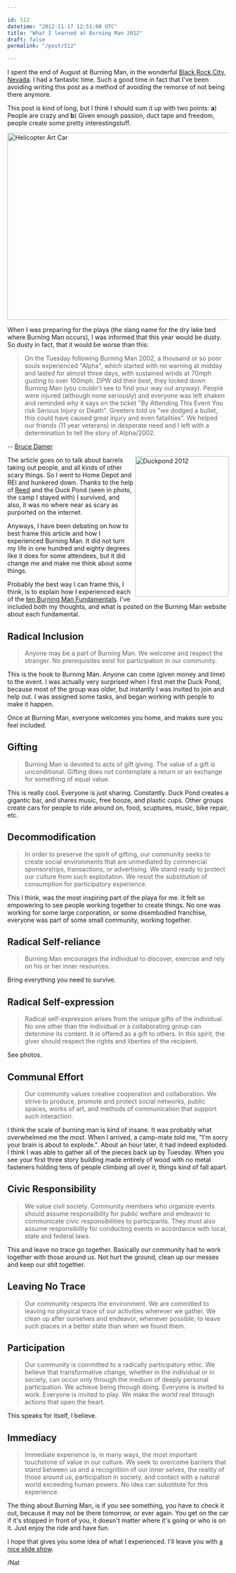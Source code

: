 ```yaml
---

id: 512
datetime: "2012-11-17 12:51:00 UTC"
title: "What I learned at Burning Man 2012"
draft: false
permalink: "/post/512"

---
```


I spent the end of August at Burning Man, in the wonderful [Black Rock City, Nevada][brc-map]. I had a fantastic time. Such a good time in fact that I've been avoiding writing this post as a method of avoiding the remorse of not being there anymore.

This post is kind of long, but I think I should sum it up with two points: **a**) People are crazy and **b**) Given enough passion, duct tape and freedom, people create some pretty interestingstuff.

<a href="http://www.flickr.com/photos/icco/7990100953/" title="Helicopter Art Car by Nat W, on Flickr"><img src="http://farm9.staticflickr.com/8439/7990100953_b5985e714c_z.jpg" width="640" height="426" alt="Helicopter Art Car"></img></a>

When I was preparing for the playa (the slang name for the dry lake bed where Burning Man occurs), I was informed that this year would be dusty. So dusty in fact, that it would be worse than this:

 > On the Tuesday following Burning Man 2002, a thousand or so poor souls experienced "Alpha", which started with no warning at midday and lasted for almost three days, with sustained winds at 70mph gusting to over 100mph. DPW did their best, they locked down Burning Man (you couldn't see to find your way out anyway). People were injured (although none seriously) and everyone was left shaken and reminded why it says on the ticket "By Attending This Event You risk Serious Injury or Death". Greeters told us "we dodged a bullet, this could have caused great injury and even fatalities". We helped our friends (11 year veterans) in desperate need and I left with a determination to tell the story of Alpha/2002.

 -- [Bruce Damer][alpha]

<a href="http://www.flickr.com/photos/icco/7990110105/" title="Duckpond 2012 by Nat W, on Flickr"><img src="http://farm9.staticflickr.com/8038/7990110105_6caa7cf940_n.jpg" align="right" width="213" height="320" alt="Duckpond 2012"></img></a>

The article goes on to talk about barrels taking out people, and all kinds of other scary things. So I went to Home Depot and REI and hunkered down. Thanks to the help of [Reed][] and the Duck Pond (seen in photo, the camp I stayed with) I survived, and also, it was no where near as scary as purported on the internet.

Anyways, I have been debating on how to best frame this article and how I experienced Burning Man. It did not turn my life in one hundred and eighty degrees like it does for some attendees, but it did change me and make me think about some things.

Probably the best way I can frame this, I think, is to explain how I experienced each of the [ten Burning Man Fundamentals][bm10]. I've included both my thoughts, and what is posted on the Burning Man website about each fundamental.

## Radical Inclusion

 > Anyone may be a part of Burning Man. We welcome and respect the stranger. No prerequisites exist for participation in our community.

This is the hook to Burning Man. Anyone can come (given money and time) to the event. I was actually very surprised when I first met the Duck Pond, because most of the group was older, but instantly I was invited to join and help out. I was assigned some tasks, and began working with people to make it happen.

Once at Burning Man, everyone welcomes you home, and makes sure you feel included.

## Gifting

 > Burning Man is devoted to acts of gift giving. The value of a gift is unconditional. Gifting does not contemplate a return or an exchange for something of equal value.

This is really cool. Everyone is just sharing. Constantly. Duck Pond creates a gigantic bar, and shares music, free booze, and plastic cups. Other groups create cars for people to ride around on, food, scuptures, music, bike repair, etc.

## Decommodification

 > In order to preserve the spirit of gifting, our community seeks to create social environments that are unmediated by commercial sponsorships, transactions, or advertising. We stand ready to protect our culture from such exploitation. We resist the substitution of consumption for participatory experience.

This I think, was the most inspiring part of the playa for me. It felt so empowering to see people working together to create things. No one was working for some large corporation, or some disembodied franchise, everyone was part of some small community, working together.

## Radical Self-reliance

 > Burning Man encourages the individual to discover, exercise and rely on his or her inner resources.

Bring everything you need to survive.

## Radical Self-expression

 > Radical self-expression arises from the unique gifts of the individual. No one other than the individual or a collaborating group can determine its content. It is offered as a gift to others. In this spirit, the giver should respect the rights and liberties of the recipient.

See photos.

## Communal Effort

 > Our community values creative cooperation and collaboration. We strive to produce, promote and protect social networks, public spaces, works of art, and methods of communication that support such interaction.

I think the scale of burning man is kind of insane. It was probably what overwhelmed me the most. When I arrived, a camp-mate told me, "I'm sorry your brain is about to explode.". About an hour later, it had indeed exploded. I think I was able to gather all of the pieces back up by Tuesday. When you see your first three story building made entirely of wood with no metal fasteners holding tens of people climbing all over it, things kind of fall apart.

## Civic Responsibility

 > We value civil society. Community members who organize events should assume responsibility for public welfare and endeavor to communicate civic responsibilities to participants. They must also assume responsibility for conducting events in accordance with local, state and federal laws.

This and leave no trace go together. Basically our community had to work together with those around us. Not hurt the ground, clean up our messes and keep our shit together.

## Leaving No Trace

 > Our community respects the environment. We are committed to leaving no physical trace of our activities wherever we gather. We clean up after ourselves and endeavor, whenever possible, to leave such places in a better state than when we found them.

## Participation

 > Our community is committed to a radically participatory ethic. We believe that transformative change, whether in the individual or in society, can occur only through the medium of deeply personal participation. We achieve being through doing. Everyone is invited to work. Everyone is invited to play. We make the world real through actions that open the heart.

This speaks for itself, I believe.

## Immediacy

 > Immediate experience is, in many ways, the most important touchstone of value in our culture. We seek to overcome barriers that stand between us and a recognition of our inner selves, the reality of those around us, participation in society, and contact with a natural world exceeding human powers. No idea can substitute for this experience. 

The thing about Burning Man, is if you see something, you have to check it out, because it may not be there tomorrow, or ever again. You get on the car if it's stopped in front of you, it doesn't matter where it's going or who is on it. Just enjoy the ride and have fun.

I hope that gives you some idea of what I experienced. I'll leave you with [a nice slide show](http://flic.kr/s/aHsjC8pFi7).

/Nat

[alpha]: http://www.damer.com/pictures/events/burningman2002/blowout/alphaguide.html
[brc-eye]: https://s3.amazonaws.com/geoeyemediaportal/assets/images/gallery/Burning_Man_IK_30AUG2012_3k.jpg
[brc-map]: http://goo.gl/maps/AfX9t
[Reed]: http://reedmorse.com/
[bm10]: http://www.burningman.com/whatisburningman/about_burningman/principles.html


